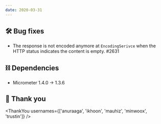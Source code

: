 ```yaml
---
date: 2020-03-31
---
```


## 🛠️ Bug fixes

- The response is not encoded anymore at `EncodingSerivce` when the HTTP status indicates the content is empty. #2631

## ⛓ Dependencies

- Micrometer 1.4.0 -> 1.3.6

## 🙇 Thank you

<ThankYou usernames={['anuraaga', 'ikhoon', 'mauhiz', 'minwoox', 'trustin']} />
